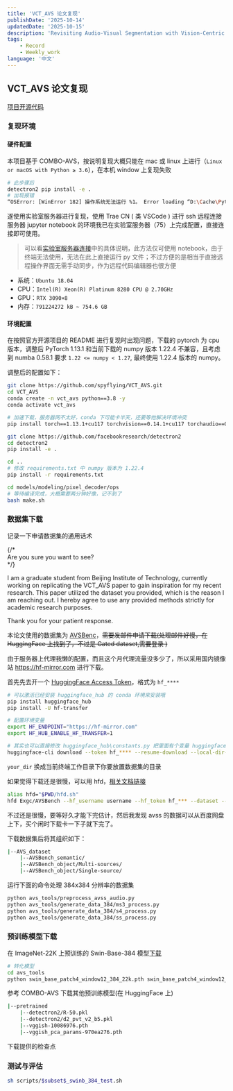 ```yaml
---
title: 'VCT_AVS 论文复现'
publishDate: '2025-10-14'
updatedDate: '2025-10-15'
description: 'Revisiting Audio-Visual Segmentation with Vision-Centric Transformer——论文复现'
tags:
    - Record
    - Weekly_work
language: '中文'
---
```


## VCT_AVS 论文复现

[项目开源代码](https://github.com/spyflying/VCT_AVS)

### 复现环境

#### 硬件配置

本项目基于 COMBO-AVS，按说明复现大概只能在 mac 或 linux 上进行（`Linux or macOS with Python ≥ 3.6`），在本机 window 上复现失败

```bash
# 此步骤后
detectron2 pip install -e .
# 出现报错
“OSError: [WinError 182] 操作系统无法运行 %1。 Error loading “D:\Cache\PythonLib\envs\vct_avs\lib\site-packages\torch\lib\shm.dll” or one of its dependencies.”
```

遂使用实验室服务器进行复现，使用 Trae CN ( 类 VSCode ) 进行 ssh 远程连接服务器 jupyter notebook 的环境我已在实验室服务器（75）上完成配置，直接连接即可使用。

> 可以看[实验室服务器连接](../remote.md)中的具体说明，此方法仅可使用 notebook，由于终端无法使用，无法在此上直接运行 py 文件；不过方便的是相当于直接远程操作界面无需手动同步，作为远程代码编辑器也很方便

- 系统：`Ubuntu 18.04`
- CPU：`Intel(R) Xeon(R) Platinum 8280 CPU @ 2.70GHz`
- GPU：`RTX 3090×8`
- 内存：`791224272 kB ~ 754.6 GB`

#### 环境配置

在按照官方开源项目的 README 进行复现时出现问题，下载的 pytorch 为 cpu 版本，调整后 PyTorch 1.13.1 和当前下载的 numpy 版本 1.22.4 不兼容，且考虑到 numba 0.58.1 要求 `1.22 <= numpy < 1.27`, 最终使用 1.22.4 版本的 numpy。

调整后的配置如下：

```zsh
git clone https://github.com/spyflying/VCT_AVS.git
cd VCT_AVS
conda create -n vct_avs python==3.8 -y
conda activate vct_avs

# 加速下载，服务器网不太好，conda 下可能卡半天，还要等他解决环境冲突
pip install torch==1.13.1+cu117 torchvision==0.14.1+cu117 torchaudio==0.13.1 -i https://pypi.tuna.tsinghua.edu.cn/simple/ --extra-index-url https://download.pytorch.org/whl/cu117 

git clone https://github.com/facebookresearch/detectron2
cd detectron2
pip install -e .

cd ..
# 修改 requirements.txt 中 numpy 版本为 1.22.4
pip install -r requirements.txt

cd models/modeling/pixel_decoder/ops
# 等待编译完成，大概需要两分钟好像，记不到了
bash make.sh
```

### 数据集下载

记录一下申请数据集的通用话术


<Collapse title='点击查看'>
    {/* <div slot='before' class='mt-2'>Are you sure you want to see?</div> */}
    <p>I am a graduate student from Beijing Institute of Technology, currently working on replicating the VCT_AVS paper to gain inspiration for my recent research. This paper utilized the dataset you provided, which is the reason I am reaching out. I hereby agree to use any provided methods strictly for academic research purposes.</p>
    <p>Thank you for your patient response.</p>
</Collapse>

本论文使用的数据集为 [AVSBenc](https://github.com/OpenNLPLab/AVSBench)，~~需要发邮件申请下载(处理邮件好慢，在 HuggingFace 上找到了，不过是 Gated dataset,需要登录 )~~

由于服务器上代理我懒的配置，而且这个月代理流量没多少了，所以采用国内镜像站 https://hf-mirror.com 进行下载。

首先先去开一个 [HuggingFace Access Token](https://huggingface.co/settings/tokens)，格式为 `hf_****`

```zsh
# 可以激活已经安装 huggingface_hub 的 conda 环境来安装哦
pip install huggingface_hub
pip install -U hf-transfer

# 配置环境变量
export HF_ENDPOINT="https://hf-mirror.com"
export HF_HUB_ENABLE_HF_TRANSFER=1

# 其实也可以直接修改 huggingface_hub\constants.py 把里面有个变量 huggingface.co 直接换成 https://hf-mirror.com
huggingface-cli download --token hf_**** --resume-download --local-dir-use-symlinks False Exgc/AVSBench --local-dir your_dir --repo-type dataset
```

`your_dir` 换成当前终端工作目录下你要放置数据集的目录

如果觉得下载还是很慢，可以用 hfd，[相关文档链接](https://gist.github.com/padeoe/697678ab8e528b85a2a7bddafea1fa4f#file-hfd-sh)

```zsh
alias hfd="$PWD/hfd.sh"
hfd Exgc/AVSBench --hf_username username --hf_token hf_*** --dataset --local-dir your_dir
```

不过还是很慢，要等好久才能下完估计，然后我发现 avss 的数据可以从百度网盘上下，买个闲时下载卡一下子就下完了。

下载数据集后将其组织如下：

```bash
|--AVS_dataset
    |--AVSBench_semantic/
    |--AVSBench_object/Multi-sources/
    |--AVSBench_object/Single-source/
```

运行下面的命令处理 384x384 分辨率的数据集

```zsh
python avs_tools/preprocess_avss_audio.py
python avs_tools/generate_data_384/ms3_process.py
python avs_tools/generate_data_384/s4_process.py
python avs_tools/generate_data_384/ss_process.py
```

### 预训练模型下载

在 ImageNet-22K 上预训练的 Swin-Base-384 模型[下载](https://github.com/SwinTransformer/storage/releases/download/v1.0.0/swin_base_patch4_window12_384_22k.pth)

```zsh
# 转化模型
cd avs_tools
python swin_base_patch4_window12_384_22k.pth swin_base_patch4_window12_384_22k.pkl
```

参考 COMBO-AVS 下载其他预训练模型(在 HuggingFace 上)

``` bash
|--pretrained
    |--detectron2/R-50.pkl
    |--detectron2/d2_pvt_v2_b5.pkl
    |--vggish-10086976.pth
    |--vggish_pca_params-970ea276.pth
```

下载提供的检查点





### 测试与评估

```zsh
sh scripts/$subset$_swinb_384_test.sh
```








